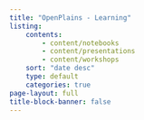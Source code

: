```yaml
---
title: "OpenPlains - Learning"
listing:
    contents: 
        - content/notebooks
        - content/presentations
        - content/workshops
    sort: "date desc"
    type: default
    categories: true
page-layout: full
title-block-banner: false
---
```


